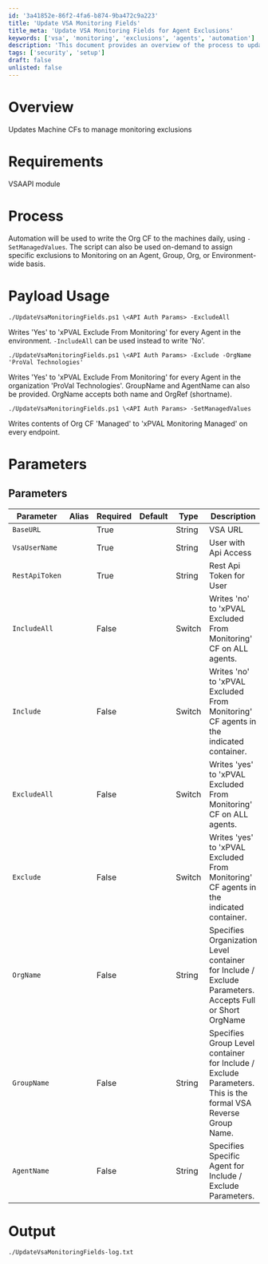 ```yaml
---
id: '3a41852e-86f2-4fa6-b874-9ba472c9a223'
title: 'Update VSA Monitoring Fields'
title_meta: 'Update VSA Monitoring Fields for Agent Exclusions'
keywords: ['vsa', 'monitoring', 'exclusions', 'agents', 'automation']
description: 'This document provides an overview of the process to update monitoring exclusions for agents in VSA using automation. It details the requirements for the VSAAPI module, the parameters for executing the script, and examples of how to use the script for on-demand and scheduled updates. The payload usage section illustrates how to manage exclusion settings for agents, groups, and organizations effectively.'
tags: ['security', 'setup']
draft: false
unlisted: false
---
```

# Overview
Updates Machine CFs to manage monitoring exclusions

# Requirements
VSAAPI module

# Process
Automation will be used to write the Org CF to the machines daily, using `-SetManagedValues`. The script can also be used on-demand to assign specific exclusions to Monitoring on an Agent, Group, Org, or Environment-wide basis.

# Payload Usage
```
./UpdateVsaMonitoringFields.ps1 \<API Auth Params> -ExcludeAll
```
Writes 'Yes' to 'xPVAL Exclude From Monitoring' for every Agent in the environment. `-IncludeAll` can be used instead to write 'No'.

```
./UpdateVsaMonitoringFields.ps1 \<API Auth Params> -Exclude -OrgName 'ProVal Technologies'
```
Writes 'Yes' to 'xPVAL Exclude From Monitoring' for every Agent in the organization 'ProVal Technologies'. GroupName and AgentName can also be provided. OrgName accepts both name and OrgRef (shortname).

```
./UpdateVsaMonitoringFields.ps1 \<API Auth Params> -SetManagedValues
```
Writes contents of Org CF 'Managed' to 'xPVAL Monitoring Managed' on every endpoint.

# Parameters
## Parameters

| Parameter       | Alias | Required | Default | Type   | Description                                                                                      |
|------------------|-------|----------|---------|--------|--------------------------------------------------------------------------------------------------|
| `BaseURL`        |       | True     |         | String | VSA URL                                                                                         |
| `VsaUserName`    |       | True     |         | String | User with Api Access                                                                             |
| `RestApiToken`   |       | True     |         | String | Rest Api Token for User                                                                          |
| `IncludeAll`     |       | False    |         | Switch | Writes 'no' to 'xPVAL Excluded From Monitoring' CF on ALL agents.                              |
| `Include`        |       | False    |         | Switch | Writes 'no' to 'xPVAL Excluded From Monitoring' CF agents in the indicated container.          |
| `ExcludeAll`     |       | False    |         | Switch | Writes 'yes' to 'xPVAL Excluded From Monitoring' CF on ALL agents.                             |
| `Exclude`        |       | False    |         | Switch | Writes 'yes' to 'xPVAL Excluded From Monitoring' CF agents in the indicated container.         |
| `OrgName`        |       | False    |         | String | Specifies Organization Level container for Include / Exclude Parameters. Accepts Full or Short OrgName |
| `GroupName`      |       | False    |         | String | Specifies Group Level container for Include / Exclude Parameters. This is the formal VSA Reverse Group Name. |
| `AgentName`      |       | False    |         | String | Specifies Specific Agent for Include / Exclude Parameters.                                       |

# Output
```
./UpdateVsaMonitoringFields-log.txt
```











